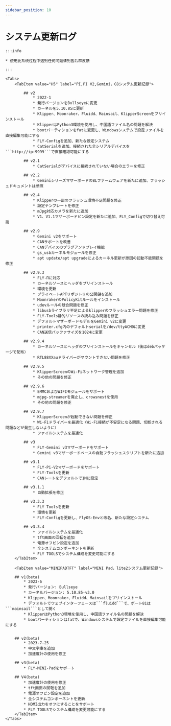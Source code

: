 ```yaml
---
sidebar_position: 10
---
```


# システム更新ログ

    :::info

    * 使用此系统过程中遇到任何问题请到售后群反馈
    
    :::

    <Tabs>
        <TabItem value="H5" label="PI,PI V2,Gemini，C8システム更新記録">

            ## v2
                * 2022-1
                * 発行バージョンをBullseyeに変更
                * カーネルを5.10.85に更新
                * Klipper、Moonraker、Fluidd、Mainsail、KlipperScreenをプリインストール
                * KlipperはPython3環境を使用し、中国語ファイル名の問題を解決
                * bootパーティションをfatに変更し、Windowsシステムで設定ファイルを直接編集可能にする
                * FLY-Configを追加、新たな設定システム
                * CatSerialを追加、接続された全シリアルデバイスを```http://ip:9999```で直接確認可能にする

            ## v2.1
                * CatSerialがデバイスに接続されていない場合のエラーを修正

            ## v2.2
                * GeminiシリーズマザーボードのBLファームウェアを新たに追加、フラッシュドキュメントは参照

            ## v2.4
                * Klipperの一部のフラッシュ環境不足問題を修正
                * 設定テンプレートを修正
                * mJpg対応カメラを新たに追加
                * V1、V1.1マザーボードピン設定を新たに追加、FLY_Configで切り替え可能

            ## v2.9
                * Gemini v2をサポート
                * CANサポートを改善
                * CANデバイスのプラグアンドプレイ機能
                * gs_usbカーネルモジュールを修正
                * apt update/apt upgradeによるカーネル更新が原因の起動不能問題を修正

            ## v2.9.3
                * FLY-Πに対応
                * カーネルソースとヘッダをプリインストール
                * 環境を更新
                * プライベートAPTリポジトリの公開鍵を追加
                * MoonrakerのPolicyKitルールをインストール
                * udevルールの競合問題を修正
                * libusbライブラリ不足によるklipperのフラッシュエラー問題を修正
                * FLY-Tools静的リソースの読み込み問題を修正
                * デフォルトマザーボードモデルをGemini v2に変更
                * printer.cfg内のデフォルトserialを/dev/ttyACM0に変更
                * CAN送信バッファサイズを1024に変更

            ## v2.9.4
                * カーネルソースとヘッダのプリインストールをキャンセル（後はdebパッケージで配布）
                * RTL88XXauドライバーがマウントできない問題を修正

            ## v2.9.5
                * KlipperScreenのWi-Fiネットワーク管理を追加
                * その他の問題を修正

            ## v2.9.6
                * EMMCおよびWIFIモジュールをサポート
                * mjpg-streamerを廃止し、crowsnestを使用
                * その他の問題を修正

            ## v2.9.7
                * KlipperScreenが起動できない問題を修正
                * Wi-Fiドライバーを最適化（Wi-Fi接続が不安定になる問題、切断される問題などが発生しないように）
                * ファイルシステムを最適化

            ## v3
                * FLY-Gemini v3マザーボードをサポート
                * Gemini v3マザーボードベースの自動フラッシュスクリプトを新たに追加

            ## v3.1
                * FLY-Pi-V2マザーボードをサポート
                * FLY-Toolsを更新
                * CANレートをデフォルトで1Mに設定

            ## v3.1.1
                * 自動拡張を修正

            ## v3.3.3
                * FLY Toolsを更新
                * 環境を更新
                * FLY-Configを更新し、FlyOS-Envと改名、新たな設定システム

            ## v3.3.4
                * ファイルシステムを最適化
                * tft画面の回転を追加
                * 電源オフピン設定を追加
                * 全システムコンポーネントを更新
                * FLY TOOLSでシステム構成を変更可能にする
        </TabItem>

        <TabItem value="MINIPADTFT" label="MINI Pad，lite2システム更新記録">

        ## v1(beta)
            * 2023-6
            * 発行バージョン: Bullseye
            * カーネルバージョン: 5.10.85-v3.0
            * Klipper、Moonraker、Fluidd、Mainsailをプリインストール
            * デフォルトでウェブインターフェースは```fluidd```で、ポート81は```mainsail```として開く
            * KlipperはPython3環境を使用し、中国語ファイル名の問題を解決
            * bootパーティションはfatで、Windowsシステムで設定ファイルを直接編集可能にする


        ## v2(beta)
            * 2023-7-25
            * 中文字庫を追加
            * 加速度計の使用を修正

        ## v3(beta)
            * FLY-MINI-Padをサポート

        ## V4(beta)
            * 加速度計の使用を修正
            * tft画面の回転を追加
            * 電源オフピン設定を追加
            * 全システムコンポーネントを更新
            * HDMI出力をオフにすることをサポート
            * FLY TOOLSでシステム構成を変更可能にする
        </TabItem>
    </Tabs>